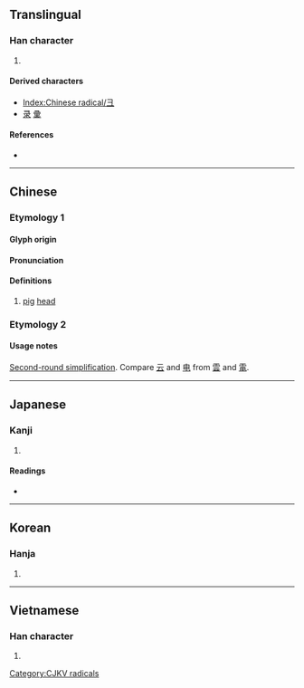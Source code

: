 {{also|彑|ヨ}}
{{character info/new}}
==Translingual==
{{stroke order|type=animate}}

===Han character===
{{Han char|rn=58|rad=彐|as=00|sn=3|four=|canj=NMM,SM,XSM}}

# {{mul-kangxi radical-def}}

====Derived characters====
* [[Index:Chinese radical/彐]] {{qualifier|generally – some use 彑 form instead}}
* [[录]] [[彚]]

====References====
* {{Han ref|kx=0362.040|dkj=09908|dj=0680.110|hdz=20960.090|uh=5F50|ud=24400}}

----

==Chinese==
{{zh-forms}}

===Etymology 1===
{{Han-glyphref|[[File:彐 (1).svg|16px]]}}
====Glyph origin====
{{Han etym}}
====Pronunciation====
{{zh-pron
|m=jì
|c=gai3
|h=pfs=kì
|mn=kè
|w=
|mc=y
|oc=
|ma=|ma2=
|cat=n
}}

====Definitions====
{{zh-hanzi}}

# [[pig]] [[head]]

===Etymology 2===
{{Han-glyphref|[[File:彐 (2).svg|16px]]}}
{{zh-see|雪|ss}}

====Usage notes====
[[w:Second round of simplified Chinese characters|Second-round simplification]]. Compare [[云]] and [[电]] from [[雲]] and [[電]].

----

==Japanese==

===Kanji===
{{ja-kanji|grade=|rs=彐00}}

# {{defn|lang=ja|sort=彐00}}

====Readings====
* {{ja-readings|on=[[けい]] (kei)|kun=[[けいがしら]] (keigashira)}}

----

==Korean==

===Hanja===
{{ko-hanja|hangeul=계|rv=gye|mr=kye|y=kyey|eumhun=}}

# {{defn|lang=ko|sort=彐00}}

----

==Vietnamese==

===Han character===
{{vi-readings|rs=彐00|hanviet=[[ký]], [[kệ]], [[kẹ]], [[kí]]}}

# {{defn|lang=vi|sort=彐00}}

[[Category:CJKV radicals]]
